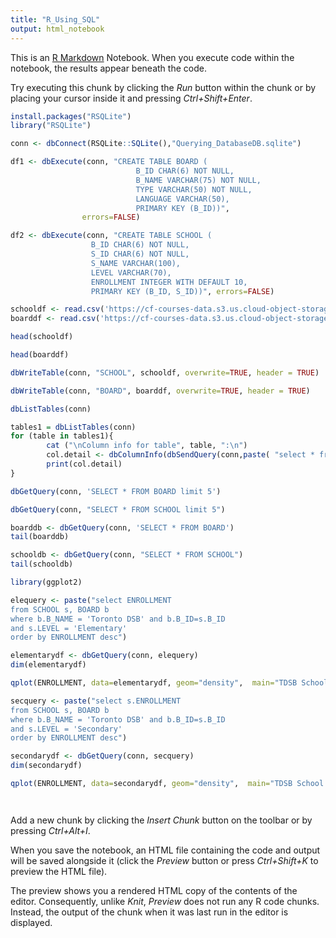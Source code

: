 ```yaml
---
title: "R_Using_SQL"
output: html_notebook
---
```


This is an [R Markdown](http://rmarkdown.rstudio.com) Notebook. When you execute code within the notebook, the results appear beneath the code. 

Try executing this chunk by clicking the *Run* button within the chunk or by placing your cursor inside it and pressing *Ctrl+Shift+Enter*. 

```r
install.packages("RSQLite")
library("RSQLite")
```

```r
conn <- dbConnect(RSQLite::SQLite(),"Querying_DatabaseDB.sqlite")
```

```r
df1 <- dbExecute(conn, "CREATE TABLE BOARD (
                            B_ID CHAR(6) NOT NULL, 
                            B_NAME VARCHAR(75) NOT NULL, 
                            TYPE VARCHAR(50) NOT NULL, 
                            LANGUAGE VARCHAR(50), 
                            PRIMARY KEY (B_ID))", 
                errors=FALSE)

```

```r
df2 <- dbExecute(conn, "CREATE TABLE SCHOOL (
                  B_ID CHAR(6) NOT NULL, 
                  S_ID CHAR(6) NOT NULL, 
                  S_NAME VARCHAR(100), 
                  LEVEL VARCHAR(70), 
                  ENROLLMENT INTEGER WITH DEFAULT 10,
                  PRIMARY KEY (B_ID, S_ID))", errors=FALSE) 
```

```r
schooldf <- read.csv('https://cf-courses-data.s3.us.cloud-object-storage.appdomain.cloud/IBMDeveloperSkillsNetwork-RP0103EN-SkillsNetwork/data/school.csv')
boarddf <- read.csv('https://cf-courses-data.s3.us.cloud-object-storage.appdomain.cloud/IBMDeveloperSkillsNetwork-RP0103EN-SkillsNetwork/data/board.csv')

head(schooldf)

```

```r
head(boarddf)
```

```r
dbWriteTable(conn, "SCHOOL", schooldf, overwrite=TRUE, header = TRUE)
```

```r
dbWriteTable(conn, "BOARD", boarddf, overwrite=TRUE, header = TRUE)
```

```r
dbListTables(conn)
```

```r
tables1 = dbListTables(conn)
for (table in tables1){  
        cat ("\nColumn info for table", table, ":\n")
        col.detail <- dbColumnInfo(dbSendQuery(conn,paste( "select * from",table)))
        print(col.detail)
}
```

```r
dbGetQuery(conn, 'SELECT * FROM BOARD limit 5')
```

```r
dbGetQuery(conn, "SELECT * FROM SCHOOL limit 5")
```

```r
boarddb <- dbGetQuery(conn, 'SELECT * FROM BOARD')
tail(boarddb)
```

```r
schooldb <- dbGetQuery(conn, "SELECT * FROM SCHOOL")
tail(schooldb)
```

```r
library(ggplot2)
```

```r
elequery <- paste("select ENROLLMENT 
from SCHOOL s, BOARD b 
where b.B_NAME = 'Toronto DSB' and b.B_ID=s.B_ID 
and s.LEVEL = 'Elementary' 
order by ENROLLMENT desc")
```

```r
elementarydf <- dbGetQuery(conn, elequery)
dim(elementarydf)
```

```r
qplot(ENROLLMENT, data=elementarydf, geom="density",  main="TDSB School Size - Elementary")
```

```r
secquery <- paste("select s.ENROLLMENT 
from SCHOOL s, BOARD b 
where b.B_NAME = 'Toronto DSB' and b.B_ID=s.B_ID
and s.LEVEL = 'Secondary' 
order by ENROLLMENT desc")
```

```r
secondarydf <- dbGetQuery(conn, secquery)
dim(secondarydf)
```

```r
qplot(ENROLLMENT, data=secondarydf, geom="density",  main="TDSB School Size - Secondary")
```

```r

```

```r

```












Add a new chunk by clicking the *Insert Chunk* button on the toolbar or by pressing *Ctrl+Alt+I*.

When you save the notebook, an HTML file containing the code and output will be saved alongside it (click the *Preview* button or press *Ctrl+Shift+K* to preview the HTML file).

The preview shows you a rendered HTML copy of the contents of the editor. Consequently, unlike *Knit*, *Preview* does not run any R code chunks. Instead, the output of the chunk when it was last run in the editor is displayed.
